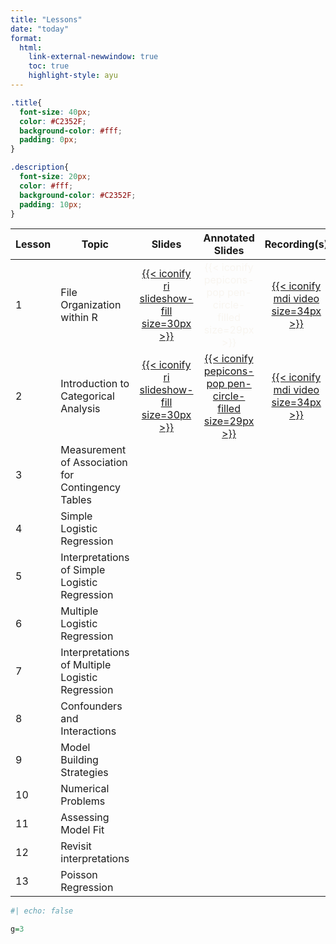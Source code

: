 ```yaml
---
title: "Lessons"
date: "today"
format: 
  html:
    link-external-newwindow: true
    toc: true
    highlight-style: ayu
---
```


```css
.title{
  font-size: 40px;
  color: #C2352F;
  background-color: #fff;
  padding: 0px;
}

.description{
  font-size: 20px;
  color: #fff;
  background-color: #C2352F;
  padding: 10px;
}
```

| Lesson | Topic                                             |                                                                Slides                                                                |                                                          Annotated Slides                                                           |                                                               Recording(s)                                                               |
|--------|---------------------------------------------------|:------------------------------------------------------------------------------------------------------------------------------------:|:-----------------------------------------------------------------------------------------------------------------------------------:|:----------------------------------------------------------------------------------------------------------------------------------------:|
| 1      | File Organization within R                        | [[{{< iconify ri slideshow-fill size=30px >}}](/lectures/01_File_Organization_R/01_File_Organization_R.qmd)]{style="color:#f8f5f0;"} |                         [{{< iconify pepicons-pop pen-circle-filled size=29px >}}]{style="color:#f8f5f0;"}                          | [[{{< iconify mdi video size=34px >}}](https://echo360.org/section/3d2de378-ed40-415a-8caf-8c75f3b5d9ff/public)]{style="color:#f8f5f0;"} |
| 2      | Introduction to Categorical Analysis              |           [[{{< iconify ri slideshow-fill size=30px >}}](/lectures/02_Intro_CDA/02_Intro_CDA.qmd)]{style="color:#f8f5f0;"}           | [[{{< iconify pepicons-pop pen-circle-filled size=29px >}}](/lectures/02_Intro_CDA/02_Intro_CDA_notes.pdf)]{style="color:#f8f5f0;"} |  [[{{< iconify mdi video size=34px >}}](https://echo360.org/media/97486deb-8346-4aef-a24e-a77a7350a6f2/public)]{style="color:#f8f5f0;"}  |
| 3      | Measurement of Association for Contingency Tables |                                                                                                                                      |                                                                                                                                     |                                                                                                                                          |
| 4      | Simple Logistic Regression                        |                                                                                                                                      |                                                                                                                                     |                                                                                                                                          |
| 5      | Interpretations of Simple Logistic Regression     |                                                                                                                                      |                                                                                                                                     |                                                                                                                                          |
| 6      | Multiple Logistic Regression                      |                                                                                                                                      |                                                                                                                                     |                                                                                                                                          |
| 7      | Interpretations of Multiple Logistic Regression   |                                                                                                                                      |                                                                                                                                     |                                                                                                                                          |
| 8      | Confounders and Interactions                      |                                                                                                                                      |                                                                                                                                     |                                                                                                                                          |
| 9      | Model Building Strategies                         |                                                                                                                                      |                                                                                                                                     |                                                                                                                                          |
| 10     | Numerical Problems                                |                                                                                                                                      |                                                                                                                                     |                                                                                                                                          |
| 11     | Assessing Model Fit                               |                                                                                                                                      |                                                                                                                                     |                                                                                                                                          |
| 12     | Revisit interpretations                           |                                                                                                                                      |                                                                                                                                     |                                                                                                                                          |
| 13     | Poisson Regression                                |                                                                                                                                      |                                                                                                                                     |                                                                                                                                          |

```r
#| echo: false

g=3
```
